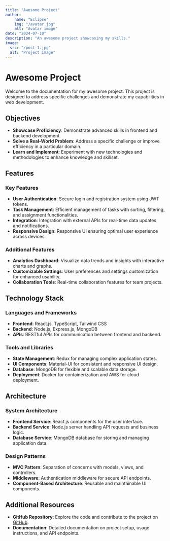 ```yaml
---
title: "Awesome Project"
author: 
    name: "Eclipse"
    img: "/avatar.jpg"
    alt: "Avatar image"
date: "2024-07-10"
description: "An awesome project showcasing my skills."
image:
  src: "/post-1.jpg"
  alt: "Project Image"
---
```



# Awesome Project

<MarkdownAuthor img={author.img} author={author.name} date={date} />

Welcome to the documentation for my awesome project. This project is designed to address specific challenges and demonstrate my capabilities in web development.

<MarkdownImages src={image.src} alt={image.alt} />

## Objectives

- **Showcase Proficiency**: Demonstrate advanced skills in frontend and backend development.
- **Solve a Real-World Problem**: Address a specific challenge or improve efficiency in a particular domain.
- **Learn and Implement**: Experiment with new technologies and methodologies to enhance knowledge and skillset.

## Features

### Key Features

- **User Authentication**: Secure login and registration system using JWT tokens.
- **Task Management**: Efficient management of tasks with sorting, filtering, and assignment functionalities.
- **Integration**: Integration with external APIs for real-time data updates and notifications.
- **Responsive Design**: Responsive UI ensuring optimal user experience across devices.

### Additional Features

- **Analytics Dashboard**: Visualize data trends and insights with interactive charts and graphs.
- **Customizable Settings**: User preferences and settings customization for enhanced usability.
- **Collaboration Tools**: Real-time collaboration features for team projects.

## Technology Stack

### Languages and Frameworks

- **Frontend**: React.js, TypeScript, Tailwind CSS
- **Backend**: Node.js, Express.js, MongoDB
- **APIs**: RESTful APIs for communication between frontend and backend.

### Tools and Libraries

- **State Management**: Redux for managing complex application states.
- **UI Components**: Material-UI for consistent and responsive UI design.
- **Database**: MongoDB for flexible and scalable data storage.
- **Deployment**: Docker for containerization and AWS for cloud deployment.

## Architecture

### System Architecture

- **Frontend Service**: React.js components for the user interface.
- **Backend Service**: Node.js server handling API requests and business logic.
- **Database Service**: MongoDB database for storing and managing application data.

### Design Patterns

- **MVC Pattern**: Separation of concerns with models, views, and controllers.
- **Middleware**: Authentication middleware for secure API endpoints.
- **Component-Based Architecture**: Reusable and maintainable UI components.

## Additional Resources

- **GitHub Repository**: Explore the code and contribute to the project on [GitHub](https://github.com/Thomas-Zabalo/astro-template).
- **Documentation**: Detailed documentation on project setup, usage instructions, and API endpoints.
